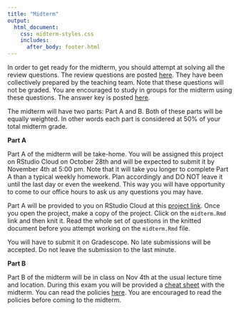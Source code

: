```yaml
---
title: "Midterm"
output: 
  html_document:
    css: midterm-styles.css 
    includes:
      after_body: footer.html
---
```


In order to get ready for the midterm, you should attempt at solving all the review questions. The review questions are posted [here](midterm-review.pdf). They have been collectively prepared by the teaching team. Note that these questions will not be graded. You are encouraged to study in groups for the midterm using these questions. The answer key is posted [here](midterm-review-key.pdf).

The midterm will have two parts: Part A and B. Both of these parts will be equally weighted. In other words each part is considered at 50% of your total midterm grade.

__Part A__

Part A of the midterm will be take-home. You will be assigned this project on RStudio Cloud on October 28th and will be expected to submit it by November 4th at 5:00 pm. Note that it will take you longer to complete Part A than a typical weekly homework. Plan accordingly and DO NOT leave it until the last day or even the weekend. This way you will have opportunity to come to our office hours to ask us any questions you may have. 

Part A will be provided to you on RStudio Cloud at this [project link](https://rstudio.cloud/spaces/29360/project/632693). Once you open the project, make a copy of the project. Click on the `midterm.Rmd` link and then knit it. Read the whole set of questions in the knitted document before you attempt working on the `midterm.Rmd` file. 

You will have to submit it on Gradescope. No late submissions will be accepted. Do not leave the submission to the last minute. 

__Part B__

Part B of the midterm will be in class on Nov 4th at the usual lecture time and location. During this exam you will be provided a [cheat sheet](cheatsheet.pdf) with the midterm. You can read the policies [here](policies.pdf). You are encouraged to read the policies before coming to the midterm.

<br>
<br>
<br>
